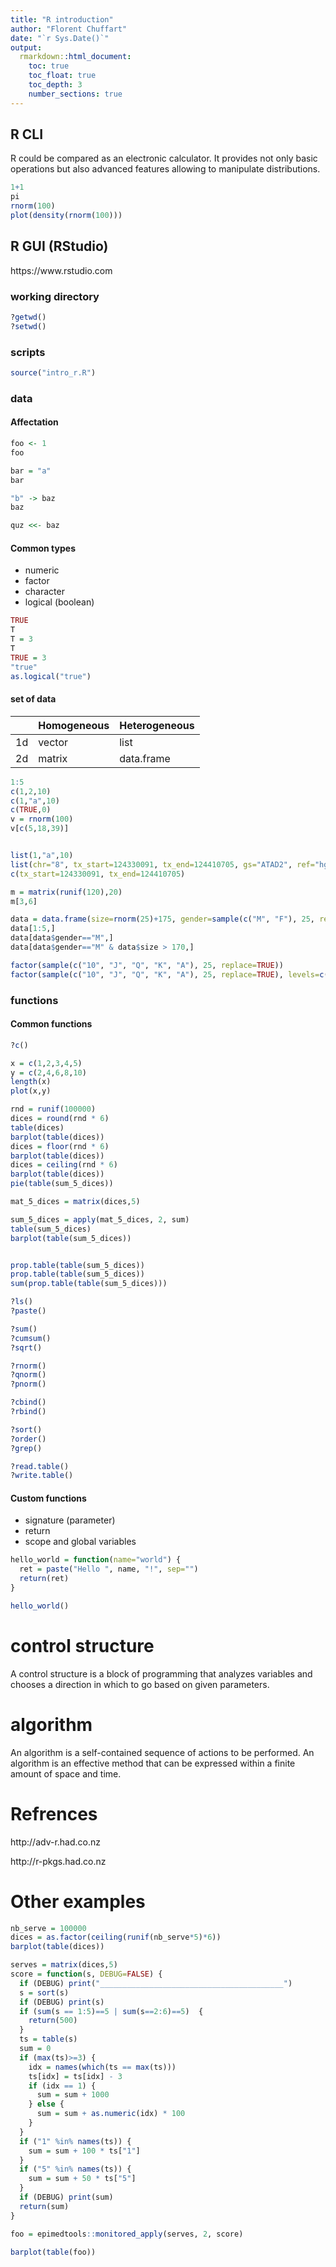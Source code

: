 ```yaml
---
title: "R introduction"
author: "Florent Chuffart"
date: "`r Sys.Date()`"
output: 
  rmarkdown::html_document:
    toc: true
    toc_float: true
    toc_depth: 3
    number_sections: true
---
```




## R CLI

R could be compared as an electronic calculator. It provides not only basic operations but also advanced features allowing to manipulate distributions.

```r
1+1
pi
rnorm(100)
plot(density(rnorm(100)))
```


## R GUI (RStudio)

https://www.rstudio.com

### working directory
```r
?getwd()
?setwd()
```

### scripts

```r
source("intro_r.R")
```

### data 

#### Affectation

```r
foo <- 1
foo

bar = "a"
bar

"b" -> baz
baz

quz <<- baz
```

#### Common types

- numeric
- factor
- character
- logical (boolean)


```r
TRUE
T
T = 3
T
TRUE = 3
"true"
as.logical("true")
```


#### set of data

|    | Homogeneous | Heterogeneous |
|----|-------------|---------------|
| 1d |  vector     | list          |
| 2d |  matrix     | data.frame    |


```r
1:5
c(1,2,10)
c(1,"a",10)
c(TRUE,0)
v = rnorm(100)
v[c(5,18,39)]


list(1,"a",10)
list(chr="8", tx_start=124330091, tx_end=124410705, gs="ATAD2", ref="hg19", strand="-")
c(tx_start=124330091, tx_end=124410705)

m = matrix(runif(120),20)
m[3,6]

data = data.frame(size=rnorm(25)+175, gender=sample(c("M", "F"), 25, replace=TRUE))
data[1:5,]
data[data$gender=="M",]
data[data$gender=="M" & data$size > 170,]

factor(sample(c("10", "J", "Q", "K", "A"), 25, replace=TRUE))
factor(sample(c("10", "J", "Q", "K", "A"), 25, replace=TRUE), levels=c("10", "J", "Q", "K", "A"), ordered=TRUE)
```




### functions

#### Common functions

```r
?c()

x = c(1,2,3,4,5)
y = c(2,4,6,8,10)
length(x)
plot(x,y)

rnd = runif(100000)
dices = round(rnd * 6)
table(dices)
barplot(table(dices))
dices = floor(rnd * 6)
barplot(table(dices))
dices = ceiling(rnd * 6)
barplot(table(dices))
pie(table(sum_5_dices))

mat_5_dices = matrix(dices,5)

sum_5_dices = apply(mat_5_dices, 2, sum)
table(sum_5_dices)
barplot(table(sum_5_dices))


prop.table(table(sum_5_dices))
prop.table(table(sum_5_dices))
sum(prop.table(table(sum_5_dices)))

?ls()
?paste()

?sum()    
?cumsum() 
?sqrt()   

?rnorm()
?qnorm()
?pnorm()

?cbind()
?rbind()

?sort()
?order()
?grep()

?read.table()
?write.table()

```

#### Custom functions

  - signature (parameter)
  - return
  - scope and global variables
  

```r

hello_world = function(name="world") {
  ret = paste("Hello ", name, "!", sep="")
  return(ret)  
}

hello_world()

```




  


 

# control structure

A control structure is a block of programming that analyzes variables and chooses a direction in which to go based on given parameters.
  


# algorithm

  An algorithm is a self-contained sequence of actions to be performed. 
  An algorithm is an effective method that can be expressed within a finite amount of space and time.

# Refrences


http://adv-r.had.co.nz

http://r-pkgs.had.co.nz


# Other examples 

```r
nb_serve = 100000
dices = as.factor(ceiling(runif(nb_serve*5)*6))
barplot(table(dices))

serves = matrix(dices,5)
score = function(s, DEBUG=FALSE) {
  if (DEBUG) print("_________________________________________")
  s = sort(s)
  if (DEBUG) print(s)
  if (sum(s == 1:5)==5 | sum(s==2:6)==5)  {
    return(500)
  }
  ts = table(s)
  sum = 0
  if (max(ts)>=3) {
    idx = names(which(ts == max(ts)))
    ts[idx] = ts[idx] - 3
    if (idx == 1) {
      sum = sum + 1000
    } else {
      sum = sum + as.numeric(idx) * 100      
    }
  }
  if ("1" %in% names(ts)) {
    sum = sum + 100 * ts["1"]      
  }
  if ("5" %in% names(ts)) {
    sum = sum + 50 * ts["5"]      
  }
  if (DEBUG) print(sum)
  return(sum)
}

foo = epimedtools::monitored_apply(serves, 2, score)

barplot(table(foo))
```

